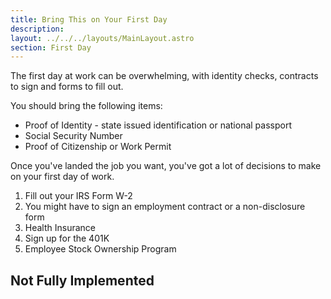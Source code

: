 ```yaml
---
title: Bring This on Your First Day
description: 
layout: ../../../layouts/MainLayout.astro
section: First Day
---
```


The first day at work can be overwhelming, with identity checks, contracts to sign and forms to fill out. 

You should bring the following items:

- Proof of Identity - state issued identification or national passport
- Social Security Number
- Proof of Citizenship or Work Permit


Once you've landed the job you want, you've got a lot of decisions to make on your first day of work. 

1. Fill out your IRS Form W-2
2. You might have to sign an employment contract or a non-disclosure form
3. Health Insurance
3. Sign up for the 401K
4. Employee Stock Ownership Program

## Not Fully Implemented